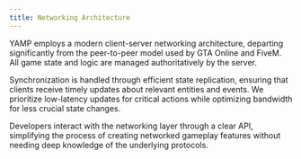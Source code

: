 ```yaml
---
title: Networking Architecture
---
```


YAMP employs a modern client-server networking architecture, departing significantly from the peer-to-peer model used by GTA Online and FiveM. All game state and logic are managed authoritatively by the server.

Synchronization is handled through efficient state replication, ensuring that clients receive timely updates about relevant entities and events. We prioritize low-latency updates for critical actions while optimizing bandwidth for less crucial state changes.

Developers interact with the networking layer through a clear API, simplifying the process of creating networked gameplay features without needing deep knowledge of the underlying protocols. 